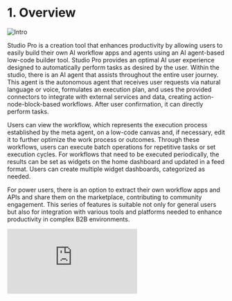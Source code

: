 # 1. Overview

![Intro](/images/docs/intro.png)

Studio Pro is a creation tool that enhances productivity by allowing users to easily build their own AI workflow apps and agents using an AI agent-based low-code builder tool. Studio Pro provides an optimal AI user experience designed to automatically perform tasks as desired by the user. Within the studio, there is an AI agent that assists throughout the entire user journey. This agent is the autonomous agent that receives user requests via natural language or voice, formulates an execution plan, and uses the provided connectors to integrate with external services and data, creating action-node-block-based workflows. After user confirmation, it can directly perform tasks.

Users can view the workflow, which represents the execution process established by the meta agent, on a low-code canvas and, if necessary, edit it to further optimize the work process or outcomes. Through these workflows, users can execute batch operations for repetitive tasks or set execution cycles. For workflows that need to be executed periodically, the results can be set as widgets on the home dashboard and updated in a feed format. Users can create multiple widget dashboards, categorized as needed.

For power users, there is an option to extract their own workflow apps and APIs and share them on the marketplace, contributing to community engagement. This series of features is suitable not only for general users but also for integration with various tools and platforms needed to enhance productivity in complex B2B environments.

<div 
  style={{
    position: "relative",
    width: "100%",
    height: 0,
    paddingBottom: "56.25%",
    overflow: "hidden"
  }}>
  <iframe 
    src="https://www.youtube.com/embed/Tt9Mofsddjw?si=cR3-_uAK2Aqh12FQ" 
    style={{
      position: "absolute",
      top: 0,
      left: 0,
      width: "100%",
      height: "100%",
      border: "none",
    }} 
    title="YouTube video player" 
    frameborder="0" 
    allow="accelerometer; autoplay; clipboard-write; encrypted-media; gyroscope; picture-in-picture; web-share" 
    referrerpolicy="strict-origin-when-cross-origin" 
    allowfullscreen>
  </iframe>
</div>